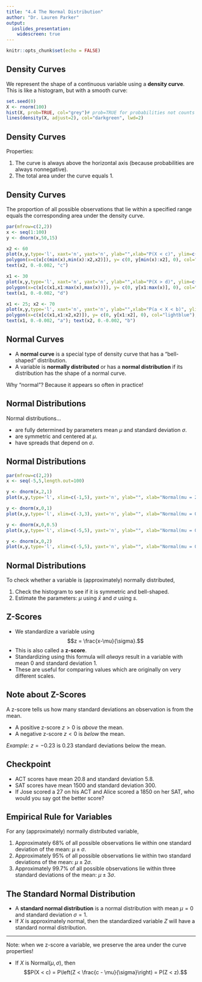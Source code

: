```yaml
---
title: "4.4 The Normal Distribution"
author: "Dr. Lauren Parker"
output:
  ioslides_presentation: 
    widescreen: true
---
```


```r
knitr::opts_chunk$set(echo = FALSE)
```

## Density Curves 

We represent the shape of a continuous variable using a **density curve**. This is like a histogram, but with a smooth curve:
```r
set.seed(0)
X <- rnorm(100)
hist(X, prob=TRUE, col="grey")# prob=TRUE for probabilities not counts
lines(density(X, adjust=2), col="darkgreen", lwd=2) 
```

## Density Curves

Properties:

1. The curve is always above the horizontal axis (because probabilities are always nonnegative).
2. The total area under the curve equals 1.

## Density Curves

The proportion of all possible observations that lie within a specified range equals the corresponding area under the density curve. 

```r
par(mfrow=c(2,2))
x <- seq(1:100)
y <- dnorm(x,50,15)

x2 <- 60
plot(x,y,type='l', xaxt='n', yaxt='n', ylab="",xlab="P(X < c)", ylim=c(-0.003,max(y)+0.001))
polygon(x=c(x[c(min(x),min(x):x2,x2)]), y= c(0, y[min(x):x2], 0), col="lightblue"); abline(h=0)
text(x2, 0.-0.002, "c")

x1 <- 30
plot(x,y,type='l', xaxt='n', yaxt='n', ylab="",xlab="P(X > d)", ylim=c(-0.003,max(y)+0.001))
polygon(x=c(x[c(x1,x1:max(x),max(x))]), y= c(0, y[x1:max(x)], 0), col="lightblue"); abline(h=0)
text(x1, 0.-0.002, "d")

x1 <- 25; x2 <- 70
plot(x,y,type='l', xaxt='n', yaxt='n', ylab="",xlab="P(a < X < b)", ylim=c(-0.003,max(y)+0.001))
polygon(x=c(x[c(x1,x1:x2,x2)]), y= c(0, y[x1:x2], 0), col="lightblue"); abline(h=0)
text(x1, 0.-0.002, "a"); text(x2, 0.-0.002, "b")
```

## Normal Curves

- A **normal curve** is a special type of density curve that has a "bell-shaped" distribution. 
- A variable is **normally distributed** or has a **normal distribution** if its distribution has the shape of a normal curve. 

Why "normal"? Because it appears so often in practice! 

## Normal Distributions

Normal distributions...

- are fully determined by parameters mean $\mu$ and standard deviation $\sigma$.
- are symmetric and centered at $\mu$.
- have spreads that depend on $\sigma$.

## Normal Distributions

```r
par(mfrow=c(2,2))
x <- seq(-5,5,length.out=100)

y <- dnorm(x,2,1)
plot(x,y,type='l', xlim=c(-1,5), yaxt='n', ylab="", xlab="Normal(mu = 2, sigma = 1)")

y <- dnorm(x,0,1)
plot(x,y,type='l', xlim=c(-3,3), yaxt='n', ylab="", xlab="Normal(mu = 0, sigma = 1)")

y <- dnorm(x,0,0.5)
plot(x,y,type='l', xlim=c(-5,5), yaxt='n', ylab="", xlab="Normal(mu = 0, sigma = 0.5)")

y <- dnorm(x,0,2)
plot(x,y,type='l', xlim=c(-5,5), yaxt='n', ylab="", xlab="Normal(mu = 0, sigma = 2)")
```

## Normal Distributions

To check whether a variable is (approximately) normally distributed,

1. Check the histogram to see if it is symmetric and bell-shaped. 
2. Estimate the parameters: $\mu$ using $\bar{x}$ and $\sigma$ using $s$.

## Z-Scores

- We standardize a variable using $$z = \frac{x-\mu}{\sigma}.$$ 
- This is also called a **z-score**. 
- Standardizing using this formula will *always* result in a variable with mean 0 and standard deviation 1. 
- These are useful for comparing values which are originally on very different scales.

## Note about Z-Scores

A z-score tells us how many standard deviations an observation is from the mean. 

- A positive z-score $z>0$ is *above* the mean.
- A negative z-score $z<0$ is *below* the mean. 

*Example*: $z=-0.23$ is 0.23 standard deviations below the mean.

## Checkpoint

- ACT scores have mean 20.8 and standard deviation 5.8. 
- SAT scores have mean 1500 and standard deviation 300.
- If Jose scored a 27 on his ACT and Alice scored a 1850 on her SAT, who would you say got the better score?

## Empirical Rule for Variables

For any (approximately) normally distributed variable,

1. Approximately 68\% of all possible observations lie within one standard deviation of the mean: $\mu \pm \sigma.$
2. Approximately 95\% of all possible observations lie within two standard deviations of the mean: $\mu \pm 2\sigma.$
3. Approximately 99.7\% of all possible observations lie within three standard deviations of the mean: $\mu \pm 3\sigma.$

## The Standard Normal Distribution

- A **standard normal distribution** is a normal distribution with mean $\mu=0$ and standard deviation $\sigma=1$. 
- If $X$ is approximately normal, then the standardized variable $Z$ will have a standard normal distribution.

*** 

Note: when we z-score a variable, we preserve the area under the curve properties! 

- If $X$ is Normal$(\mu,\sigma)$, then $$P(X < c) = P\left(Z < \frac{c - \mu}{\sigma}\right) = P(Z < z).$$